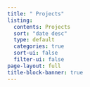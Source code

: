 ```yaml
---
title: " Projects"
listing:
  contents: Projects
  sort: "date desc"
  type: default
  categories: true
  sort-ui: false
  filter-ui: false
page-layout: full
title-block-banner: true
---
```

